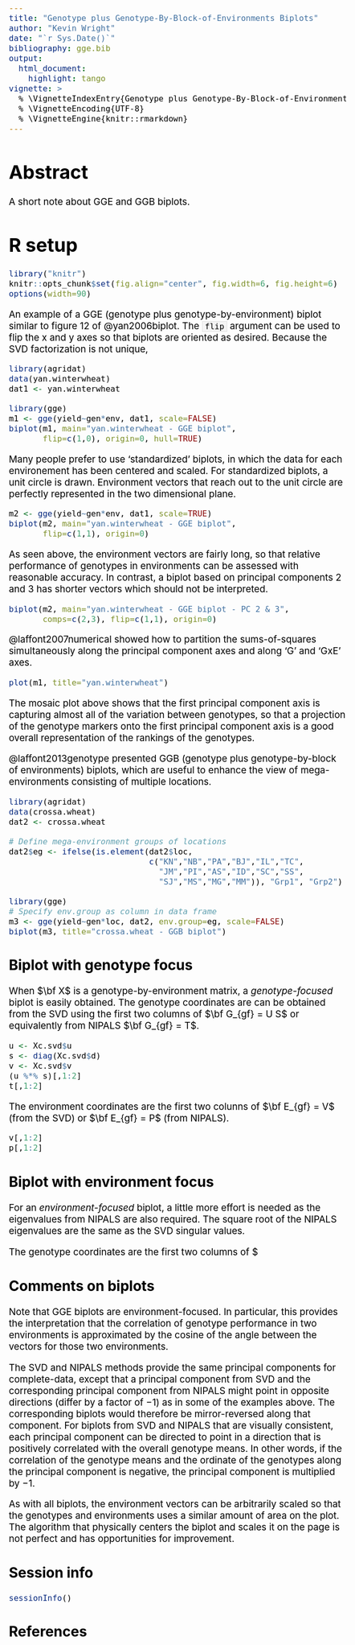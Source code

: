 ---
title: "Genotype plus Genotype-By-Block-of-Environments Biplots"
author: "Kevin Wright"
date: "`r Sys.Date()`"
bibliography: gge.bib
output:
  html_document:
    highlight: tango
vignette: >
  % \VignetteIndexEntry{Genotype plus Genotype-By-Block-of-Environments Biplots}
  % \VignetteEncoding{UTF-8}
  % \VignetteEngine{knitr::rmarkdown}
---
<style type="text/css">
body, td { font-size: 14pt; color: #000; padding:1em; }
code, pre, #ws, #message { font-size: 12pt;
  color: #000; background-color: #f5f5f5; }
code {border: 1px solid #e0e0e0; padding: 0 5px;}
pre > code { border: 0; }
</style>

# Abstract

A short note about GGE and GGB biplots.

# R setup

```{r setup, message=FALSE}
library("knitr")
knitr::opts_chunk$set(fig.align="center", fig.width=6, fig.height=6)
options(width=90)
```

An example of a GGE (genotype plus genotype-by-environment) biplot similar to
figure 12 of @yan2006biplot.  The `flip` argument can be used to flip the x and y axes so that biplots are oriented as desired.  Because the SVD factorization is not unique, 

```{r gge}
library(agridat)
data(yan.winterwheat)
dat1 <- yan.winterwheat

library(gge)
m1 <- gge(yield~gen*env, dat1, scale=FALSE)
biplot(m1, main="yan.winterwheat - GGE biplot",
       flip=c(1,0), origin=0, hull=TRUE)
```

Many people prefer to use 'standardized' biplots, in which the data for each environement has been centered and scaled.  For standardized biplots, a unit circle is drawn.  Environment vectors that reach out to the unit circle are perfectly represented in the two dimensional plane.
```{r}
m2 <- gge(yield~gen*env, dat1, scale=TRUE)
biplot(m2, main="yan.winterwheat - GGE biplot",
       flip=c(1,1), origin=0)
```
As seen above, the environment vectors are fairly long, so that relative performance of genotypes in environments can be assessed with reasonable accuracy.  In contrast, a biplot based on principal components 2 and 3 has shorter vectors which should not be interpreted.
```{r} 
biplot(m2, main="yan.winterwheat - GGE biplot - PC 2 & 3",
       comps=c(2,3), flip=c(1,1), origin=0)
```
@laffont2007numerical showed how to partition the sums-of-squares
simultaneously along the principal component axes and along 'G' and 'GxE'
axes.
```{r mosaic}
plot(m1, title="yan.winterwheat")
```

The mosaic plot above shows that the first principal component axis is
capturing almost all of the variation between genotypes, so that a projection
of the genotype markers onto the first principal component axis is a good
overall representation of the rankings of the genotypes.

@laffont2013genotype presented GGB (genotype plus genotype-by-block of
environments) biplots, which are useful to enhance the view of
mega-environments consisting of multiple locations.

```{r ggb}
library(agridat)
data(crossa.wheat)
dat2 <- crossa.wheat

# Define mega-environment groups of locations
dat2$eg <- ifelse(is.element(dat2$loc,
                             c("KN","NB","PA","BJ","IL","TC",
                               "JM","PI","AS","ID","SC","SS",
                               "SJ","MS","MG","MM")), "Grp1", "Grp2")

library(gge)
# Specify env.group as column in data frame
m3 <- gge(yield~gen*loc, dat2, env.group=eg, scale=FALSE)
biplot(m3, title="crossa.wheat - GGB biplot")

```


## Biplot with genotype focus

When $\bf X$ is a genotype-by-environment matrix, a *genotype-focused*
biplot is easily obtained.  The genotype coordinates are can be obtained
from the SVD using the first two columns of $\bf G_{gf} = U S$
or equivalently from NIPALS $\bf G_{gf} = T$.

```{r , eval=0}
u <- Xc.svd$u
s <- diag(Xc.svd$d)
v <- Xc.svd$v
(u %*% s)[,1:2]
t[,1:2]
```
The environment coordinates are the first two colunns of
$\bf E_{gf} = V$ (from the SVD) or
$\bf E_{gf} = P$ (from NIPALS).
```{r , eval=0}
v[,1:2]
p[,1:2]
```

## Biplot with environment focus

For an *environment-focused* biplot, a little more effort is needed as
the eigenvalues from NIPALS are also required.  The square root of the NIPALS
eigenvalues are the same as the SVD singular values.

The genotype coordinates are the first two columns of
$\bf G_{ef} = U $ (from SVD) or
$\bf G_{ef} = T \Lambda^{-1/2}$ from NIPALS, where
$\bf \Lambda$ is a diagonal matrix of the eigenvalues.
```{r , eval=0}
u[,1:2]
sv <- sqrt(Xc.pca$eig)
(t %*% diag(1/sv))[,1:2]
```
The environment coordinates are
$\bf E_{ef} = V$ (from SVD) or
$\bf E_{ef} = P \Lambda^{1/2}$ (from NIPALS):
```{r , eval=0}
(v %*% s)[,1:2]
(p %*% diag(sv))[,1:2]
```

## Comments on biplots

Note that GGE biplots are environment-focused.  In particular, this provides the interpretation that the correlation of genotype performance in two environments is approximated by the cosine of the angle between the vectors for those two environments.

The SVD and NIPALS methods provide the same
principal components for complete-data, except that a
principal component from SVD and the corresponding principal component from
NIPALS might point in opposite directions (differ by a factor of $-1$) as in some of the examples above.  The
corresponding biplots would therefore be mirror-reversed along that component.
For biplots from SVD and NIPALS that are visually consistent, each principal component can be directed to point in a direction that is positively correlated with the overall genotype means.  In other words, if the correlation of the genotype means and the ordinate of the genotypes along the principal component is negative, the principal component is multiplied by $-1$.

As with all biplots, the environment vectors can be arbitrarily scaled so that the genotypes and environments uses a similar amount of area on the plot.
The algorithm that physically centers the biplot and scales it on the page is not perfect and has opportunities for improvement.


## Session info

```{r session}
sessionInfo()
```

## References
